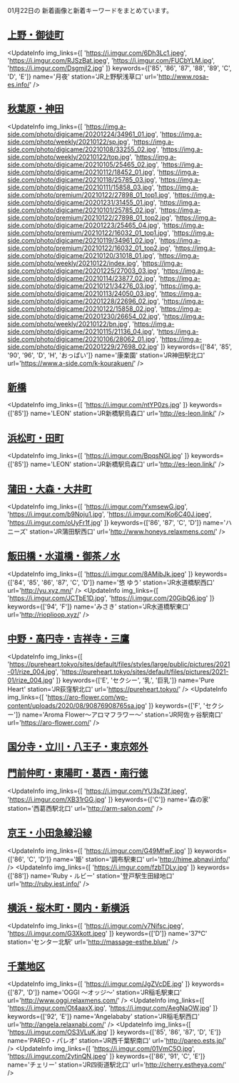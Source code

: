 

01月22日の
新着画像と新着キーワードをまとめています。

<DmmAffiliateIns />

## [上野・御徒町](/busty/0070)
<UpdateInfo
    img_links={[
    'https://i.imgur.com/6Dh3Lc1.jpeg',
    'https://i.imgur.com/RJSzBat.jpeg',
    'https://i.imgur.com/FUCbYLM.jpg',
    'https://i.imgur.com/Dsgmjl2.jpg'
    ]}
    keywords={['85', '86', '87', '88', '89', 'C', 'D', 'E']}
    name='月夜'
    station='JR上野駅浅草口'
    url='http://www.rosa-es.info/'
/>
<DmmAffiliateIns />

## [秋葉原・神田](/busty/0080)
<UpdateInfo
    img_links={[
    'https://img.a-side.com/photo/digicame/20201224/34961_01.jpg',
    'https://img.a-side.com/photo/weekly/20210122/sp.jpg',
    'https://img.a-side.com/photo/digicame/20210108/33255_02.jpg',
    'https://img.a-side.com/photo/weekly/20210122/top.jpg',
    'https://img.a-side.com/photo/digicame/20210105/25465_02.jpg',
    'https://img.a-side.com/photo/digicame/20210112/18452_01.jpg',
    'https://img.a-side.com/photo/digicame/20210118/25785_03.jpg',
    'https://img.a-side.com/photo/digicame/20210111/15858_03.jpg',
    'https://img.a-side.com/photo/premium/20210122/27898_01_top1.jpg',
    'https://img.a-side.com/photo/digicame/20201231/31455_01.jpg',
    'https://img.a-side.com/photo/digicame/20210101/25785_02.jpg',
    'https://img.a-side.com/photo/premium/20210122/27898_01_top2.jpg',
    'https://img.a-side.com/photo/digicame/20201223/25465_04.jpg',
    'https://img.a-side.com/photo/premium/20210122/16032_01_top1.jpg',
    'https://img.a-side.com/photo/digicame/20210119/34961_02.jpg',
    'https://img.a-side.com/photo/premium/20210122/16032_01_top2.jpg',
    'https://img.a-side.com/photo/digicame/20210120/31018_01.jpg',
    'https://img.a-side.com/photo/weekly/20210122/index.jpg',
    'https://img.a-side.com/photo/digicame/20201225/27003_03.jpg',
    'https://img.a-side.com/photo/digicame/20210114/23877_02.jpg',
    'https://img.a-side.com/photo/digicame/20210121/34276_03.jpg',
    'https://img.a-side.com/photo/digicame/20210113/24050_03.jpg',
    'https://img.a-side.com/photo/digicame/20201228/22696_02.jpg',
    'https://img.a-side.com/photo/digicame/20210122/15858_02.jpg',
    'https://img.a-side.com/photo/digicame/20201230/26654_02.jpg',
    'https://img.a-side.com/photo/weekly/20210122/bn.jpg',
    'https://img.a-side.com/photo/digicame/20210115/21136_04.jpg',
    'https://img.a-side.com/photo/digicame/20210106/28062_01.jpg',
    'https://img.a-side.com/photo/digicame/20201229/27698_02.jpg'
    ]}
    keywords={['84', '85', '90', '96', 'D', 'H', 'おっぱい']}
    name='康楽園'
    station='JR神田駅北口'
    url='https://www.a-side.com/k-kourakuen/'
/>
<DmmAffiliateIns />

## [新橋](/busty/0100)
<UpdateInfo
    img_links={[
    'https://i.imgur.com/ntYP0zs.jpg'
    ]}
    keywords={['85']}
    name='LEON'
    station='JR新橋駅烏森口'
    url='http://es-leon.link/'
/>
<DmmAffiliateIns />

## [浜松町・田町](/busty/0110)
<UpdateInfo
    img_links={[
    'https://i.imgur.com/BpqsNGI.jpg'
    ]}
    keywords={['85']}
    name='LEON'
    station='JR新橋駅烏森口'
    url='http://es-leon.link/'
/>
<DmmAffiliateIns />

## [蒲田・大森・大井町](/busty/0121)
<UpdateInfo
    img_links={[
    'https://i.imgur.com/YxmsewG.jpg',
    'https://i.imgur.com/b9Noju1.jpg',
    'https://i.imgur.com/Ko6C40J.jpeg',
    'https://i.imgur.com/oUyFr1f.jpg'
    ]}
    keywords={['86', '87', 'C', 'D']}
    name='ハニーズ'
    station='JR蒲田駅西口'
    url='http://www.honeys.relaxmens.com/'
/>
<DmmAffiliateIns />

## [飯田橋・水道橋・御茶ノ水](/busty/0160)
<UpdateInfo
    img_links={[
    'https://i.imgur.com/8AMibJk.jpeg'
    ]}
    keywords={['84', '85', '86', '87', 'C', 'D']}
    name='悠 ゆう'
    station='JR水道橋駅西口'
    url='http://yu.xyz.mn/'
/>
<UpdateInfo
    img_links={[
    'https://i.imgur.com/JCTbE1D.jpg',
    'https://i.imgur.com/20GibQ6.jpg'
    ]}
    keywords={['94', 'F']}
    name='みさき'
    station='JR水道橋駅東口'
    url='http://rioplioop.xyz/'
/>
<DmmAffiliateIns />

## [中野・高円寺・吉祥寺・三鷹](/busty/0180)
<UpdateInfo
    img_links={[
    'https://pureheart.tokyo/sites/default/files/styles/large/public/pictures/2021-01/rize_004.jpg',
    'https://pureheart.tokyo/sites/default/files/pictures/2021-01/rize_004.jpg'
    ]}
    keywords={['E', 'セクシー', '乳', '巨乳']}
    name='Pure Heart'
    station='JR荻窪駅北口'
    url='https://pureheart.tokyo/'
/>
<UpdateInfo
    img_links={[
    'https://aro-flower.com/wp-content/uploads/2020/08/90876908765sa.jpg'
    ]}
    keywords={['F', 'セクシー']}
    name='Aroma Flower～アロマフラワー～'
    station='JR阿佐ヶ谷駅南口'
    url='https://aro-flower.com/'
/>
<DmmAffiliateIns />

## [国分寺・立川・八王子・東京郊外](/busty/0200)
<DmmAffiliateIns />

## [門前仲町・東陽町・葛西・南行徳](/busty/0240)
<UpdateInfo
    img_links={[
    'https://i.imgur.com/YU3sZ3f.jpeg',
    'https://i.imgur.com/XB31rGG.jpg'
    ]}
    keywords={['C']}
    name='森の家'
    station='西葛西駅北口'
    url='http://arm-salon.com/'
/>
<DmmAffiliateIns />

## [京王・小田急線沿線](/busty/0260)
<UpdateInfo
    img_links={[
    'https://i.imgur.com/G49MfwF.jpg'
    ]}
    keywords={['86', 'C', 'D']}
    name='姫'
    station='調布駅東口'
    url='http://hime.abnavi.info/'
/>
<UpdateInfo
    img_links={[
    'https://i.imgur.com/fzbTDLy.jpg'
    ]}
    keywords={['88']}
    name='Ruby・ルビー'
    station='登戸駅生田緑地口'
    url='http://ruby.iest.info/'
/>
<DmmAffiliateIns />

## [横浜・桜木町・関内・新横浜](/busty/0310)
<UpdateInfo
    img_links={[
    'https://i.imgur.com/v7Nifsc.jpeg',
    'https://i.imgur.com/G3Xkott.jpeg'
    ]}
    keywords={['D']}
    name='37℃'
    station='センター北駅'
    url='http://massage-esthe.blue/'
/>
<DmmAffiliateIns />

## [千葉地区](/busty/0500)
<UpdateInfo
    img_links={[
    'https://i.imgur.com/JgZVcDE.jpg'
    ]}
    keywords={['87', 'D']}
    name='OGGI ～オッジ～'
    station='JR稲毛駅東口'
    url='http://www.oggi.relaxmens.com/'
/>
<UpdateInfo
    img_links={[
    'https://i.imgur.com/Ot4aaxX.jpg',
    'https://i.imgur.com/AegNaOW.jpg'
    ]}
    keywords={['92', 'E']}
    name='Angelababy'
    station='JR稲毛駅西口'
    url='http://angela.relaxnabi.com/'
/>
<UpdateInfo
    img_links={[
    'https://i.imgur.com/OS3VLuK.jpg'
    ]}
    keywords={['85', '86', '87', 'D', 'E']}
    name='PAREO・パレオ'
    station='JR西千葉駅南口'
    url='http://pareo.ests.jp/'
/>
<UpdateInfo
    img_links={[
    'https://i.imgur.com/01VmC5O.jpg',
    'https://i.imgur.com/2ytinQN.jpeg'
    ]}
    keywords={['86', '91', 'C', 'E']}
    name='チェリー'
    station='JR四街道駅北口'
    url='http://cherry.estheya.com/'
/>
<DmmAffiliateIns />

<DmmAffiliateScript />
